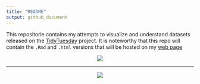 ```yaml
---
title: "README"
output: github_document
---
```


This repositorie contains my attempts to visualize and understand datasets released on the [TidyTuesday](https://github.com/rfordatascience/tidytuesday) project. It is noteworthy that this repo will contain the `.Rmd` and `.html` versions that will be hosted on my [web page](https://camilogarciabotero.github.io)


<div> 
  <p align="center">
    <a href="https://camilogarciabotero.github.io">
      <img src="img/profile.jpg" class= "rounded-circle">
    </a>
  </p>			  
</div>


***

<div> 
  <p align="center">
    <a href="https://www.paypal.me/camilogarciabotero">
      <img src="img/coffe-3.png" />
    </a>
  </p>			  
</div>